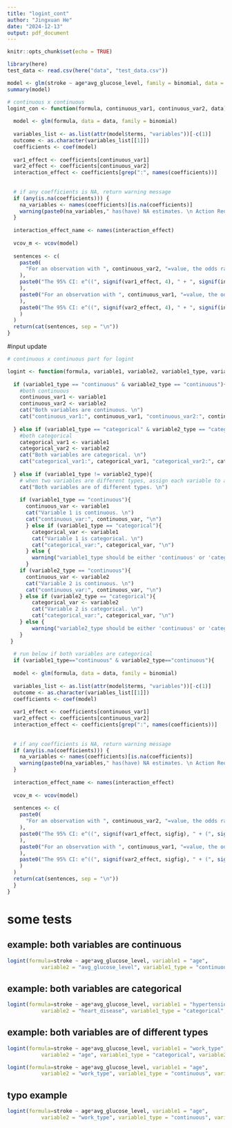 ```yaml
---
title: "logint_cont"
author: "Jingxuan He"
date: "2024-12-13"
output: pdf_document
---
```


```r
knitr::opts_chunk$set(echo = TRUE)
```

```r
library(here)
test_data <- read.csv(here("data", "test_data.csv"))
```

```r
model <- glm(stroke ~ age*avg_glucose_level, family = binomial, data = test_data)
summary(model)
```

```r
# continuous x continuous
logint_con <- function(formula, continuous_var1, continuous_var2, data) {
  
  model <- glm(formula, data = data, family = binomial)
  
  variables_list <- as.list(attr(model$terms, "variables"))[-c(1)]
  outcome <- as.character(variables_list[[1]])
  coefficients <- coef(model)
  
  var1_effect <- coefficients[continuous_var1]
  var2_effect <- coefficients[continuous_var2]
  interaction_effect <- coefficients[grep(":", names(coefficients))]
  
  
  # if any coefficients is NA, return warning message
  if (any(is.na(coefficients))) {
    na_variables <- names(coefficients)[is.na(coefficients)]
    warning(paste0(na_variables," has(have) NA estimates. \n Action Required: Consider re-specifying the model or re-examining interaction terms for meaningfulness. \n"))
  }
  
  interaction_effect_name <- names(interaction_effect)
  
  vcov_m <- vcov(model)
  
  sentences <- c(
    paste0(
      "For an observation with ", continuous_var2, "=value, the odds ratio of '", outcome, "' for increasing ", continuous_var1, " by one unit is e^(", signif(var1_effect, 4), " + ", signif(interaction_effect, 4), "*(value)", ")."
    ),
    paste0("The 95% CI: e^((", signif(var1_effect, 4), " + ", signif(interaction_effect, 4), "*(value)) ± (1.96)*sqrt(", signif(vcov_m[continuous_var1, continuous_var1],4), " + ", signif(vcov_m[interaction_effect_name, interaction_effect_name],4), " + 2*(value) ", signif(vcov_m[continuous_var1, interaction_effect_name],4), ")). \n"
    ),
    paste0("For an observation with ", continuous_var1, "=value, the odds ratio of '", outcome, "' for increasing ", continuous_var2, " by one unit is e^(", signif(var2_effect, 4), " + ", signif(interaction_effect, 4), "*(value)", ")."
    ),
    paste0("The 95% CI: e^((", signif(var2_effect, 4), " + ", signif(interaction_effect, 4), "*(value)) ± (1.96)*sqrt(", signif(vcov_m[continuous_var2, continuous_var2],4), " + ", signif(vcov_m[interaction_effect_name, interaction_effect_name],4), " + 2*(value) ", signif(vcov_m[continuous_var2, interaction_effect_name],4), ")). \n"
    )
  )
  return(cat(sentences, sep = "\n"))
}
```

#input update

```r
# continuous x continuous part for logint

logint <- function(formula, variable1, variable2, variable1_type, variable2_type, data, sigfig=4) {
  
  if (variable1_type == "continuous" & variable2_type == "continuous"){
    #both continuous
    continuous_var1 <- variable1
    continuous_var2 <- variable2
    cat("Both variables are continuous. \n")
    cat("continuous_var1:", continuous_var1, "continuous_var2:", continuous_var2, "\n")
    
  } else if (variable1_type == "categorical" & variable2_type == "categorical"){
    #both categorical
    categorical_var1 <- variable1
    categorical_var2 <- variable2
    cat("Both variables are categorical. \n")
    cat("categorical_var1:", categorical_var1, "categorical_var2:", categorical_var2, "\n")
    
  } else if (variable1_type != variable2_type){
    # when two variables are different types, assign each variable to appropriate type variable
    cat("Both variables are of different types. \n")
    
    if (variable1_type == "continuous"){
      continuous_var <- variable1
      cat("Variable 1 is continuous. \n")
      cat("continuous_var:", continuous_var, "\n")
      } else if (variable1_type == "categorical"){
        categorical_var <- variable1
        cat("Variable 1 is categorical. \n")
        cat("categorical_var:", categorical_var, "\n")
      } else {
        warning("variable1_type should be either 'continuous' or 'categorical'.")
      }
    if (variable2_type == "continuous"){
      continuous_var <- variable2
      cat("Variable 2 is continuous. \n")
      cat("continuous_var:", continuous_var, "\n")
    } else if (variable2_type == "categorical"){
        categorical_var <- variable2
        cat("Variable 2 is categorical. \n")
        cat("categorical_var:", categorical_var, "\n")
    } else {
        warning("variable2_type should be either 'continuous' or 'categorical'.")
    }
 }
  
  # run below if both variables are categorical
  if (variable1_type=="continuous" & variable2_type=="continuous"){
  
  model <- glm(formula, data = data, family = binomial)
  
  variables_list <- as.list(attr(model$terms, "variables"))[-c(1)]
  outcome <- as.character(variables_list[[1]])
  coefficients <- coef(model)
  
  var1_effect <- coefficients[continuous_var1]
  var2_effect <- coefficients[continuous_var2]
  interaction_effect <- coefficients[grep(":", names(coefficients))]
  
  
  # if any coefficients is NA, return warning message
  if (any(is.na(coefficients))) {
    na_variables <- names(coefficients)[is.na(coefficients)]
    warning(paste0(na_variables," has(have) NA estimates. \n Action Required: Consider re-specifying the model or re-examining interaction terms for meaningfulness. \n"))
  }
  
  interaction_effect_name <- names(interaction_effect)
  
  vcov_m <- vcov(model)
  
  sentences <- c(
    paste0(
      "For an observation with ", continuous_var2, "=value, the odds ratio of '", outcome, "' for increasing ", continuous_var1, " by one unit is e^(", signif(var1_effect, sigfig), " + (", signif(interaction_effect, sigfig), ")*(value)", ")."
    ),
    paste0("The 95% CI: e^((", signif(var1_effect, sigfig), " + (", signif(interaction_effect, sigfig), ")*(value)) ± (1.96)*sqrt(", signif(vcov_m[continuous_var1, continuous_var1],sigfig), " + ", signif(vcov_m[interaction_effect_name, interaction_effect_name],sigfig), " + 2*(value)*(", signif(vcov_m[continuous_var1, interaction_effect_name],sigfig), "))). \n"
    ),
    paste0("For an observation with ", continuous_var1, "=value, the odds ratio of '", outcome, "' for increasing ", continuous_var2, " by one unit is e^(", signif(var2_effect, sigfig), " + (", signif(interaction_effect, sigfig), ")*(value)", ")."
    ),
    paste0("The 95% CI: e^((", signif(var2_effect, sigfig), " + (", signif(interaction_effect, sigfig), ")*(value)) ± (1.96)*sqrt(", signif(vcov_m[continuous_var2, continuous_var2],sigfig), " + ", signif(vcov_m[interaction_effect_name, interaction_effect_name],sigfig), " + 2*(value)*(", signif(vcov_m[continuous_var2, interaction_effect_name],sigfig), "))). \n"
    )
  )
  return(cat(sentences, sep = "\n"))
  }
}
```

# some tests

## example: both variables are continuous
```r
logint(formula=stroke ~ age*avg_glucose_level, variable1 = "age", 
           variable2 = "avg_glucose_level", variable1_type = "continuous", variable2_type = "continuous", data = test_data)
```
## example: both variables are categorical
```r
logint(formula=stroke ~ age*avg_glucose_level, variable1 = "hypertension", 
           variable2 = "heart_disease", variable1_type = "categorical", variable2_type = "categorical", data = test_data)
```

## example: both variables are of different types
```r
logint(formula=stroke ~ age*avg_glucose_level, variable1 = "work_type", 
           variable2 = "age", variable1_type = "categorical", variable2_type = "continuous", data = test_data)
```

```r
logint(formula=stroke ~ age*avg_glucose_level, variable1 = "age", 
           variable2 = "work_type", variable1_type = "continuous", variable2_type = "categorical", data = test_data)
```

## typo example
```r
logint(formula=stroke ~ age*avg_glucose_level, variable1 = "age", 
           variable2 = "work_type", variable1_type = "continuous", variable2_type = "categoricall", data = test_data)
```
